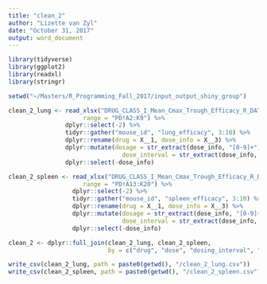 ```yaml
---
title: "clean_2"
author: "Lizette van Zyl"
date: "October 31, 2017"
output: word_document
---
```


```r
library(tidyverse)
library(ggplot2)
library(readxl)
library(stringr)

setwd("~/Masters/R_Programming_Fall_2017/input_output_shiny_group")
```

```r
clean_2_lung <- read_xlsx("DRUG_CLASS_I_Mean_Cmax_Trough_Efficacy_R_DATA_ANALYSIS.xlsx",
                     range = "PD!A2:K9") %>%
                dplyr::select(-2) %>%
                tidyr::gather("mouse_id", "lung_efficacy", 3:10) %>%
                dplyr::rename(drug = X__1, dose_info = X__3) %>%
                dplyr::mutate(dosage = str_extract(dose_info, "[0-9]+"),
                                dose_interval = str_extract(dose_info, "[A-Z]+")) %>%
                dplyr::select(-dose_info)

clean_2_spleen <- read_xlsx("DRUG_CLASS_I_Mean_Cmax_Trough_Efficacy_R_DATA_ANALYSIS.xlsx",
                     range = "PD!A13:K20") %>%
                  dplyr::select(-2) %>%
                  tidyr::gather("mouse_id", "spleen_efficacy", 3:10) %>%
                  dplyr::rename(drug = X__1, dose_info = X__3) %>%
                  dplyr::mutate(dosage = str_extract(dose_info, "[0-9]+"),
                                dose_interval = str_extract(dose_info, "[A-Z]+")) %>%
                  dplyr::select(-dose_info)

clean_2 <- dplyr::full_join(clean_2_lung, clean_2_spleen,
                            by = c("drug", "dose", "dosing_interval", "mouse_id"))

write_csv(clean_2_lung, path = paste0(getwd(), "/clean_2_lung.csv"))
write_csv(clean_2_spleen, path = paste0(getwd(), "/clean_2_spleen.csv"))

```



